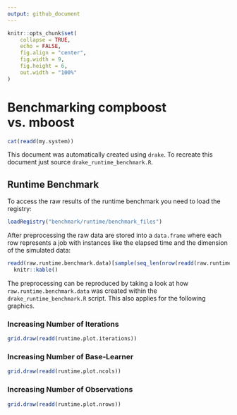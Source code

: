 ```yaml
---
output: github_document
---
```


```r
knitr::opts_chunk$set(
	collapse = TRUE,
	echo = FALSE,
	fig.align = "center",
	fig.width = 9,
	fig.height = 6,
	out.width = "100%"
)
```

# Benchmarking compboost vs. mboost

```r
cat(readd(my.system))
```

This document was automatically created using `drake`. To recreate this document just source `drake_runtime_benchmark.R`. 

## Runtime Benchmark

To access the raw results of the runtime benchmark you need to load the registry:

```r
loadRegistry("benchmark/runtime/benchmark_files")
```

After preprocessing the raw data are stored into a `data.frame` where each row represents a job with instances like the elapsed time and the dimension of the simulated data:

```r
readd(raw.runtime.benchmark.data)[sample(seq_len(nrow(readd(raw.runtime.benchmark.data))), 15), ] %>%
  knitr::kable()
```

The preprocessing can be reproduced by taking a look at how `raw.runtime.benchmark.data` was created within the `drake_runtime_benchmark.R` script. This also applies for the following graphics.

### Increasing Number of Iterations

```r
grid.draw(readd(runtime.plot.iterations))
```

### Increasing Number of Base-Learner

```r
grid.draw(readd(runtime.plot.ncols))
```

### Increasing Number of Observations

```r
grid.draw(readd(runtime.plot.nrows))
```

<!--
### Memory Benchmark
-->

